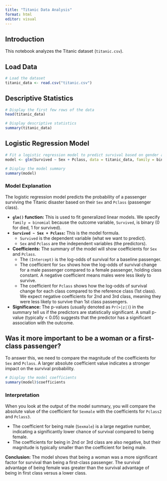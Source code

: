 ```yaml
---
title: "Titanic Data Analysis"
format: html
editor: visual
---
```


## Introduction

This notebook analyzes the Titanic dataset (`titanic.csv`).

## Load Data

```r
# Load the dataset
titanic_data <- read.csv("titanic.csv")
```

## Descriptive Statistics

```r
# Display the first few rows of the data
head(titanic_data)

# Display descriptive statistics
summary(titanic_data)
```

## Logistic Regression Model

```r
# Fit a logistic regression model to predict survival based on gender and class
model <- glm(Survived ~ Sex + Pclass, data = titanic_data, family = binomial)

# Display the model summary
summary(model)
```

### Model Explanation

The logistic regression model predicts the probability of a passenger surviving the Titanic disaster based on their `Sex` and `Pclass` (passenger class).

-   **`glm()` function:** This is used to fit generalized linear models. We specify `family = binomial` because the outcome variable, `Survived`, is binary (0 for died, 1 for survived).
-   **`Survived ~ Sex + Pclass`:** This is the model formula.
    -   `Survived` is the dependent variable (what we want to predict).
    -   `Sex` and `Pclass` are the independent variables (the predictors).
-   **Coefficients:** The summary of the model will show coefficients for `Sex` and `Pclass`.
    -   The `(Intercept)` is the log-odds of survival for a baseline passenger.
    -   The coefficient for `Sex` shows how the log-odds of survival change for a male passenger compared to a female passenger, holding class constant. A negative coefficient means males were less likely to survive.
    -   The coefficient for `Pclass` shows how the log-odds of survival change for each class compared to the reference class (1st class). We expect negative coefficients for 2nd and 3rd class, meaning they were less likely to survive than 1st class passengers.
-   **Significance:** The p-values (usually denoted as `Pr(>|z|)`) in the summary tell us if the predictors are statistically significant. A small p-value (typically \< 0.05) suggests that the predictor has a significant association with the outcome.

## Was it more important to be a woman or a first-class passenger?

To answer this, we need to compare the magnitude of the coefficients for `Sex` and `Pclass`. A larger absolute coefficient value indicates a stronger impact on the survival probability.

```r
# Display the model coefficients
summary(model)$coefficients
```

### Interpretation

When you look at the output of the model summary, you will compare the absolute value of the coefficient for `Sexmale` with the coefficients for `Pclass2` and `Pclass3`.

-   The coefficient for being male (`Sexmale`) is a large negative number, indicating a significantly lower chance of survival compared to being female.
-   The coefficients for being in 2nd or 3rd class are also negative, but their magnitude is typically smaller than the coefficient for being male.

**Conclusion:** The model shows that being a woman was a more significant factor for survival than being a first-class passenger. The survival advantage of being female was greater than the survival advantage of being in first class versus a lower class.
